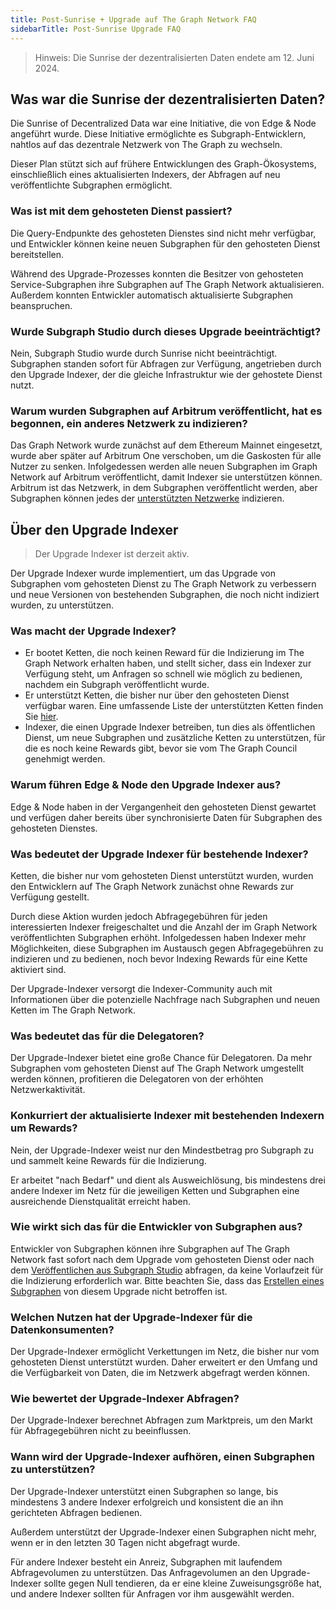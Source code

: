 ```yaml
---
title: Post-Sunrise + Upgrade auf The Graph Network FAQ
sidebarTitle: Post-Sunrise Upgrade FAQ
---
```


> Hinweis: Die Sunrise der dezentralisierten Daten endete am 12. Juni 2024.

## Was war die Sunrise der dezentralisierten Daten?

Die Sunrise of Decentralized Data war eine Initiative, die von Edge & Node angeführt wurde. Diese Initiative ermöglichte es Subgraph-Entwicklern, nahtlos auf das dezentrale Netzwerk von The Graph zu wechseln.

Dieser Plan stützt sich auf frühere Entwicklungen des Graph-Ökosystems, einschließlich eines aktualisierten Indexers, der Abfragen auf neu veröffentlichte Subgraphen ermöglicht.

### Was ist mit dem gehosteten Dienst passiert?

Die Query-Endpunkte des gehosteten Dienstes sind nicht mehr verfügbar, und Entwickler können keine neuen Subgraphen für den gehosteten Dienst bereitstellen.

Während des Upgrade-Prozesses konnten die Besitzer von gehosteten Service-Subgraphen ihre Subgraphen auf The Graph Network aktualisieren. Außerdem konnten Entwickler automatisch aktualisierte Subgraphen beanspruchen.

### Wurde Subgraph Studio durch dieses Upgrade beeinträchtigt?

Nein, Subgraph Studio wurde durch Sunrise nicht beeinträchtigt. Subgraphen standen sofort für Abfragen zur Verfügung, angetrieben durch den Upgrade Indexer, der die gleiche Infrastruktur wie der gehostete Dienst nutzt.

### Warum wurden Subgraphen auf Arbitrum veröffentlicht, hat es begonnen, ein anderes Netzwerk zu indizieren?

Das Graph Network wurde zunächst auf dem Ethereum Mainnet eingesetzt, wurde aber später auf Arbitrum One verschoben, um die Gaskosten für alle Nutzer zu senken. Infolgedessen werden alle neuen Subgraphen im Graph Network auf Arbitrum veröffentlicht, damit Indexer sie unterstützen können. Arbitrum ist das Netzwerk, in dem Subgraphen veröffentlicht werden, aber Subgraphen können jedes der [unterstützten Netzwerke](/supported-networks/) indizieren.

## Über den Upgrade Indexer

> Der Upgrade Indexer ist derzeit aktiv.

Der Upgrade Indexer wurde implementiert, um das Upgrade von Subgraphen vom gehosteten Dienst zu The Graph Network zu verbessern und neue Versionen von bestehenden Subgraphen, die noch nicht indiziert wurden, zu unterstützen.

### Was macht der Upgrade Indexer?

- Er bootet Ketten, die noch keinen Reward für die Indizierung im The Graph Network erhalten haben, und stellt sicher, dass ein Indexer zur Verfügung steht, um Anfragen so schnell wie möglich zu bedienen, nachdem ein Subgraph veröffentlicht wurde.
- Er unterstützt Ketten, die bisher nur über den gehosteten Dienst verfügbar waren. Eine umfassende Liste der unterstützten Ketten finden Sie [hier](/supported-networks/).
- Indexer, die einen Upgrade Indexer betreiben, tun dies als öffentlichen Dienst, um neue Subgraphen und zusätzliche Ketten zu unterstützen, für die es noch keine Rewards gibt, bevor sie vom The Graph Council genehmigt werden.

### Warum führen Edge & Node den Upgrade Indexer aus?

Edge & Node haben in der Vergangenheit den gehosteten Dienst gewartet und verfügen daher bereits über synchronisierte Daten für Subgraphen des gehosteten Dienstes.

### Was bedeutet der Upgrade Indexer für bestehende Indexer?

Ketten, die bisher nur vom gehosteten Dienst unterstützt wurden, wurden den Entwicklern auf The Graph Network zunächst ohne Rewards zur Verfügung gestellt.

Durch diese Aktion wurden jedoch Abfragegebühren für jeden interessierten Indexer freigeschaltet und die Anzahl der im Graph Network veröffentlichten Subgraphen erhöht. Infolgedessen haben Indexer mehr Möglichkeiten, diese Subgraphen im Austausch gegen Abfragegebühren zu indizieren und zu bedienen, noch bevor Indexing Rewards für eine Kette aktiviert sind.

Der Upgrade-Indexer versorgt die Indexer-Community auch mit Informationen über die potenzielle Nachfrage nach Subgraphen und neuen Ketten im The Graph Network.

### Was bedeutet das für die Delegatoren?

Der Upgrade-Indexer bietet eine große Chance für Delegatoren. Da mehr Subgraphen vom gehosteten Dienst auf The Graph Network umgestellt werden können, profitieren die Delegatoren von der erhöhten Netzwerkaktivität.

### Konkurriert der aktualisierte Indexer mit bestehenden Indexern um Rewards?

Nein, der Upgrade-Indexer weist nur den Mindestbetrag pro Subgraph zu und sammelt keine Rewards für die Indizierung.

Er arbeitet "nach Bedarf" und dient als Ausweichlösung, bis mindestens drei andere Indexer im Netz für die jeweiligen Ketten und Subgraphen eine ausreichende Dienstqualität erreicht haben.

### Wie wirkt sich das für die Entwickler von Subgraphen aus?

Entwickler von Subgraphen können ihre Subgraphen auf The Graph Network fast sofort nach dem Upgrade vom gehosteten Dienst oder nach dem [Veröffentlichen aus Subgraph Studio](/subgraphs/developing/publishing/publishing-a-subgraph/) abfragen, da keine Vorlaufzeit für die Indizierung erforderlich war. Bitte beachten Sie, dass das [Erstellen eines Subgraphen](/developing/creating-a-subgraph/) von diesem Upgrade nicht betroffen ist.

### Welchen Nutzen hat der Upgrade-Indexer für die Datenkonsumenten?

Der Upgrade-Indexer ermöglicht Verkettungen im Netz, die bisher nur vom gehosteten Dienst unterstützt wurden. Daher erweitert er den Umfang und die Verfügbarkeit von Daten, die im Netzwerk abgefragt werden können.

### Wie bewertet der Upgrade-Indexer Abfragen?

Der Upgrade-Indexer berechnet Abfragen zum Marktpreis, um den Markt für Abfragegebühren nicht zu beeinflussen.

### Wann wird der Upgrade-Indexer aufhören, einen Subgraphen zu unterstützen?

Der Upgrade-Indexer unterstützt einen Subgraphen so lange, bis mindestens 3 andere Indexer erfolgreich und konsistent die an ihn gerichteten Abfragen bedienen.

Außerdem unterstützt der Upgrade-Indexer einen Subgraphen nicht mehr, wenn er in den letzten 30 Tagen nicht abgefragt wurde.

Für andere Indexer besteht ein Anreiz, Subgraphen mit laufendem Abfragevolumen zu unterstützen. Das Anfragevolumen an den Upgrade-Indexer sollte gegen Null tendieren, da er eine kleine Zuweisungsgröße hat, und andere Indexer sollten für Anfragen vor ihm ausgewählt werden.
